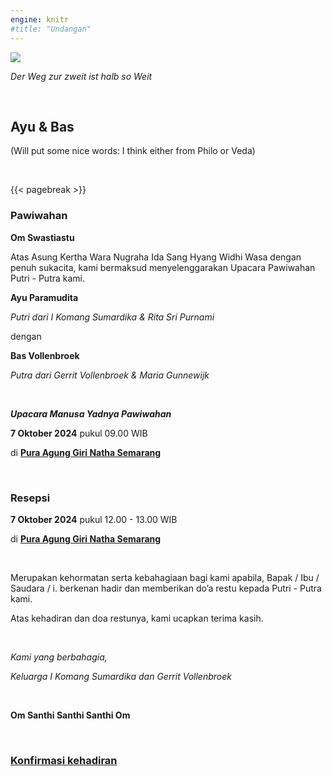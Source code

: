 ```yaml
---
engine: knitr
#title: "Undangan"
---
```


![](./IMG_5104_art.jpg)

_Der Weg zur zweit ist halb so Weit_

<br>


## __Ayu & Bas__

(Will put some nice words: I think either from Philo or Veda)

<br>

{{< pagebreak >}}

### Pawiwahan
__Om Swastiastu__

Atas Asung Kertha Wara Nugraha Ida Sang Hyang Widhi Wasa dengan penuh sukacita, kami bermaksud menyelenggarakan Upacara Pawiwahan Putri - Putra kami.


__Ayu Paramudita__

_Putri dari I Komang Sumardika & Rita Sri Purnami_

dengan

__Bas Vollenbroek__

_Putra dari Gerrit Vollenbroek & Maria Gunnewijk_

<br>

___Upacara Manusa Yadnya Pawiwahan___

__7 Oktober 2024__ pukul 09.00 WIB

di __[Pura Agung Giri Natha Semarang](https://maps.app.goo.gl/d9geChkbJJ1JtB4T6)__

<br>

### Resepsi
__7 Oktober 2024__ pukul 12.00 - 13.00 WIB

di __[Pura Agung Giri Natha Semarang](https://maps.app.goo.gl/d9geChkbJJ1JtB4T6)__

<br>

Merupakan kehormatan serta kebahagiaan bagi kami apabila, Bapak / Ibu / Saudara / i. berkenan hadir dan memberikan do'a restu kepada Putri - Putra kami.

Atas kehadiran dan doa restunya, kami ucapkan terima kasih.

<br>

_Kami yang berbahagia,_

_Keluarga I Komang Sumardika dan Gerrit Vollenbroek_

<br>

__Om Santhi Santhi Santhi Om__

<br>

### __[Konfirmasi kehadiran](https://forms.gle/VCv5T69utg9H64zN6)__
